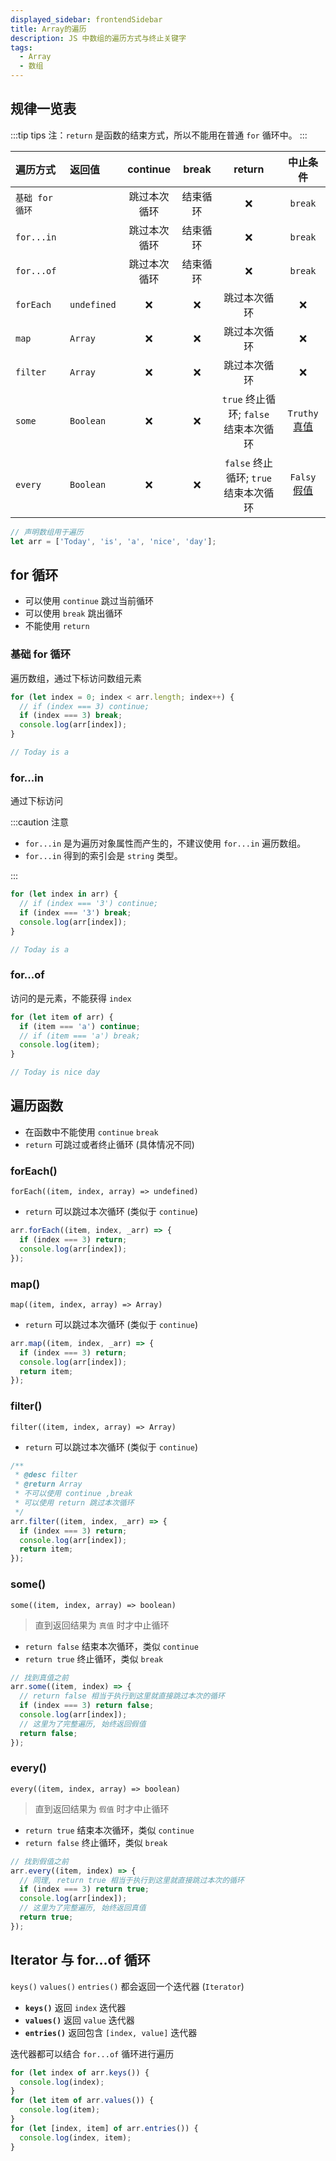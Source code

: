 ```yaml
---
displayed_sidebar: frontendSidebar
title: Array的遍历
description: JS 中数组的遍历方式与终止关键字
tags:
  - Array
  - 数组
---
```


<Author count={4200} publish="2021-05-28 13:57:20" update="2023-6-12 13:40" />

## 规律一览表

:::tip tips
注：`return` 是函数的结束方式，所以不能用在普通 `for` 循环中。
:::

| 遍历方式        | 返回值      |   continue   |  break   |                return                 |                                 中止条件                                  |
| :-------------- | :---------- | :----------: | :------: | :-----------------------------------: | :-----------------------------------------------------------------------: |
| `基础 for 循环` |             | 跳过本次循环 | 结束循环 |                  ❌                   |                                  `break`                                  |
| `for...in`      |             | 跳过本次循环 | 结束循环 |                  ❌                   |                                  `break`                                  |
| `for...of`      |             | 跳过本次循环 | 结束循环 |                  ❌                   |                                  `break`                                  |
| `forEach`       | `undefined` |      ❌      |    ❌    |             跳过本次循环              |                                    ❌                                     |
| `map`           | `Array`     |      ❌      |    ❌    |             跳过本次循环              |                                    ❌                                     |
| `filter`        | `Array`     |      ❌      |    ❌    |             跳过本次循环              |                                    ❌                                     |
| `some`          | `Boolean`   |      ❌      |    ❌    | `true` 终止循环; `false` 结束本次循环 | `Truthy` [真值](https://developer.mozilla.org/zh-CN/docs/Glossary/Truthy) |
| `every`         | `Boolean`   |      ❌      |    ❌    | `false` 终止循环; `true` 结束本次循环 |  `Falsy` [假值](https://developer.mozilla.org/zh-CN/docs/Glossary/Falsy)  |

```js
// 声明数组用于遍历
let arr = ['Today', 'is', 'a', 'nice', 'day'];
```

## for 循环

- 可以使用 `continue` 跳过当前循环
- 可以使用 `break` 跳出循环
- 不能使用 `return`

### 基础 for 循环

遍历数组，通过下标访问数组元素

```js
for (let index = 0; index < arr.length; index++) {
  // if (index === 3) continue;
  if (index === 3) break;
  console.log(arr[index]);
}

// Today is a
```

### for...in

通过下标访问

:::caution 注意

- `for...in` 是为遍历对象属性而产生的，不建议使用 `for...in` 遍历数组。
- `for...in` 得到的索引会是 `string` 类型。

:::

```js
for (let index in arr) {
  // if (index === '3') continue;
  if (index === '3') break;
  console.log(arr[index]);
}

// Today is a
```

### for...of

访问的是元素，不能获得 `index`

```js
for (let item of arr) {
  if (item === 'a') continue;
  // if (item === 'a') break;
  console.log(item);
}

// Today is nice day
```

## 遍历函数

- 在函数中不能使用 `continue` `break`
- `return` 可跳过或者终止循环 (具体情况不同)

### forEach()

`forEach((item, index, array) => undefined)`

- `return` 可以跳过本次循环 (类似于 `continue`)

```js
arr.forEach((item, index, _arr) => {
  if (index === 3) return;
  console.log(arr[index]);
});
```

### map()

`map((item, index, array) => Array)`

- `return` 可以跳过本次循环 (类似于 `continue`)

```js
arr.map((item, index, _arr) => {
  if (index === 3) return;
  console.log(arr[index]);
  return item;
});
```

### filter()

`filter((item, index, array) => Array)`

- `return` 可以跳过本次循环 (类似于 `continue`)

```js
/**
 * @desc filter
 * @return Array
 * 不可以使用 continue ,break
 * 可以使用 return 跳过本次循环
 */
arr.filter((item, index, _arr) => {
  if (index === 3) return;
  console.log(arr[index]);
  return item;
});
```

### some()

`some((item, index, array) => boolean)`

> 直到返回结果为 `真值` 时才中止循环

- `return false` 结束本次循环，类似 `continue`
- `return true` 终止循环，类似 `break`

```js
// 找到真值之前
arr.some((item, index) => {
  // return false 相当于执行到这里就直接跳过本次的循环
  if (index === 3) return false;
  console.log(arr[index]);
  // 这里为了完整遍历, 始终返回假值
  return false;
});
```

### every()

`every((item, index, array) => boolean)`

> 直到返回结果为 `假值` 时才中止循环

- `return true` 结束本次循环，类似 `continue`
- `return false` 终止循环，类似 `break`

```js
// 找到假值之前
arr.every((item, index) => {
  // 同理, return true 相当于执行到这里就直接跳过本次的循环
  if (index === 3) return true;
  console.log(arr[index]);
  // 这里为了完整遍历, 始终返回真值
  return true;
});
```

## Iterator 与 for...of 循环

`keys()` `values()` `entries()` 都会返回一个迭代器 (`Iterator`)

- **`keys()`** 返回 `index` 迭代器
- **`values()`** 返回 `value` 迭代器
- **`entries()`** 返回包含 `[index, value]` 迭代器

迭代器都可以结合 `for...of` 循环进行遍历

```js
for (let index of arr.keys()) {
  console.log(index);
}
for (let item of arr.values()) {
  console.log(item);
}
for (let [index, item] of arr.entries()) {
  console.log(index, item);
}
```
